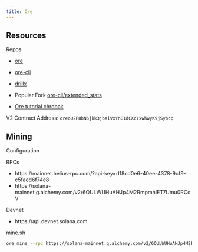 ```yaml
---
title: Ore
---
```


## Resources

Repos

- [ore](https://github.com/regolith-labs/ore)
- [ore-cli](https://github.com/regolith-labs/ore-cli)
- [drillx](https://github.com/regolith-labs/drillx/tree/master)
- Popular Fork [ore-cli/extended_stats](https://github.com/pmcochrane/ore-cli/tree/extended_stats)

- [Ore tutorial chrobak](https://ore.danielchrobak.software/)

V2 Contract Address: `oreoU2P8bN6jkk3jbaiVxYnG1dCXcYxwhwyK9jSybcp`

## Mining

Configuration

RPCs

- https://mainnet.helius-rpc.com/?api-key=d18cd0e6-40ee-4378-9cf9-c5faed6f74e8
- https://solana-mainnet.g.alchemy.com/v2/6OULWUHuAHJp4M2RmpmhIET7Umu0RCoV

Devnet

- https://api.devnet.solana.com

mine.sh
```sh 
ore mine --rpc https://solana-mainnet.g.alchemy.com/v2/6OULWUHuAHJp4M2RmpmhIET7Umu0RCoV --keypair ~/miner.json --priority-fee 500000 --threads 192 --buffer-time 6
```
